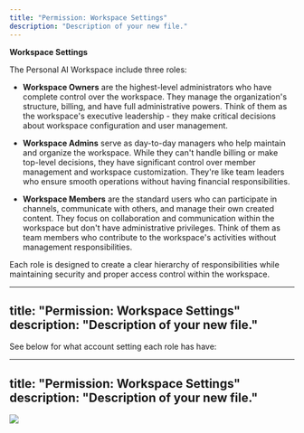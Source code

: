 ```yaml
---
title: "Permission: Workspace Settings"
description: "Description of your new file."
---
```


**Workspace Settings**

The Personal AI Workspace include three roles:

* **Workspace Owners** are the highest-level administrators who have complete control over the workspace. They manage the organization's structure, billing, and have full administrative powers. Think of them as the workspace's executive leadership - they make critical decisions about workspace configuration and user management.

* **Workspace Admins** serve as day-to-day managers who help maintain and organize the workspace. While they can't handle billing or make top-level decisions, they have significant control over member management and workspace customization. They're like team leaders who ensure smooth operations without having financial responsibilities.

* **Workspace Members** are the standard users who can participate in channels, communicate with others, and manage their own created content. They focus on collaboration and communication within the workspace but don't have administrative privileges. Think of them as team members who contribute to the workspace's activities without management responsibilities.

Each role is designed to create a clear hierarchy of responsibilities while maintaining security and proper access control within the workspace.

---
title: "Permission: Workspace Settings"
description: "Description of your new file."
---

See below for what account setting each role has have:

---
title: "Permission: Workspace Settings"
description: "Description of your new file."
---

![](/Group1597882420.png)